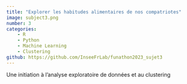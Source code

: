 ```yaml
---
title: "Explorer les habitudes alimentaires de nos compatriotes"
image: subject3.png
number: 3
categories:
    - R
    - Python
    - Machine Learning
    - Clustering
github: https://github.com/InseeFrLab/funathon2023_sujet3
---
```


Une initiation à l'analyse exploratoire de données et au clustering